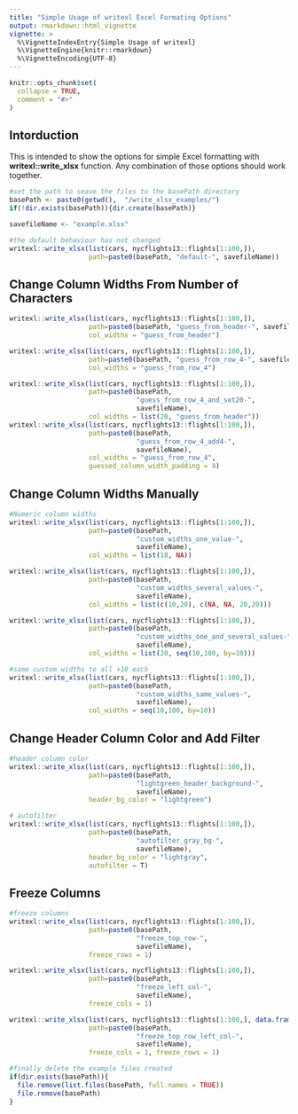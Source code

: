 ```yaml
---
title: "Simple Usage of writexl Excel Formating Options"
output: rmarkdown::html_vignette
vignette: >
  %\VignetteIndexEntry{Simple Usage of writexl}
  %\VignetteEngine{knitr::rmarkdown}
  %\VignetteEncoding{UTF-8}
---
```


```r
knitr::opts_chunk$set(
  collapse = TRUE,
  comment = "#>"
)
```


## Intorduction

This is intended to show the options for simple Excel formatting with **writexl::write_xlsx**  function.
Any combination of those options should work together.

```r
#set the path to seave the files to the basePath directory 
basePath <- paste0(getwd(),  "/write_xlsx_examples/")
if(!dir.exists(basePath)){dir.create(basePath)}

savefileName <- "example.xlsx"
```


```r
#the default behaviour has not changed
writexl::write_xlsx(list(cars, nycflights13::flights[1:100,]),
                    path=paste0(basePath, "default-", savefileName))
```

## Change Column Widths From Number of Characters

```r
writexl::write_xlsx(list(cars, nycflights13::flights[1:100,]),
                    path=paste0(basePath, "guess_from_header-", savefileName),
                    col_widths = "guess_from_header")

writexl::write_xlsx(list(cars, nycflights13::flights[1:100,]),
                    path=paste0(basePath, "guess_from_row_4-", savefileName),
                    col_widths = "guess_from_row_4")

writexl::write_xlsx(list(cars, nycflights13::flights[1:100,]),
                    path=paste0(basePath,
                                "guess_from_row_4_and_set20-",
                                savefileName),
                    col_widths = list(20, "guess_from_header"))
writexl::write_xlsx(list(cars, nycflights13::flights[1:100,]),
                    path=paste0(basePath,
                                "guess_from_row_4_add4-",
                                savefileName),
                    col_widths = "guess_from_row_4",
                    guessed_column_width_padding = 4)

```

## Change Column Widths Manually

```r
#Numeric column widths
writexl::write_xlsx(list(cars, nycflights13::flights[1:100,]),
                    path=paste0(basePath,
                                "custom_widths_one_value-",
                                savefileName),
                    col_widths = list(18, NA))

writexl::write_xlsx(list(cars, nycflights13::flights[1:100,]),
                    path=paste0(basePath,
                                "custom_widths_several_values-",
                                savefileName),
                    col_widths = list(c(10,20), c(NA, NA, 20,20)))

writexl::write_xlsx(list(cars, nycflights13::flights[1:100,]),
                    path=paste0(basePath,
                                "custom_widths_one_and_several_values-",
                                savefileName),
                    col_widths = list(20, seq(10,100, by=10)))

#same custom widths to all +10 each
writexl::write_xlsx(list(cars, nycflights13::flights[1:100,]),
                    path=paste0(basePath,
                                "custom_widths_same_values-",
                                savefileName),
                    col_widths = seq(10,100, by=10))

```


## Change Header Column Color and Add Filter

```r
#header column color
writexl::write_xlsx(list(cars, nycflights13::flights[1:100,]),
                    path=paste0(basePath,
                                "lightgreen_header_background-",
                                savefileName),
                    header_bg_color = "lightgreen")

# autofilter
writexl::write_xlsx(list(cars, nycflights13::flights[1:100,]),
                    path=paste0(basePath, 
                                "autofilter_gray_bg-",
                                savefileName),
                    header_bg_color = "lightgray",
                    autofilter = T)

```

## Freeze Columns

```r
#freeze columns
writexl::write_xlsx(list(cars, nycflights13::flights[1:100,]),
                    path=paste0(basePath,
                                "freeze_top_row-",
                                savefileName),
                    freeze_rows = 1)

writexl::write_xlsx(list(cars, nycflights13::flights[1:100,]),
                    path=paste0(basePath,
                                "freeze_left_col-",
                                savefileName),
                    freeze_cols = 1)

writexl::write_xlsx(list(cars, nycflights13::flights[1:100,], data.frame()),
                    path=paste0(basePath,
                                "freeze_top_row_left_col-", 
                                savefileName),
                    freeze_cols = 1, freeze_rows = 1)
```


```r
#finally delete the example files created
if(dir.exists(basePath)){
  file.remove(list.files(basePath, full.names = TRUE))
  file.remove(basePath)
}
```



